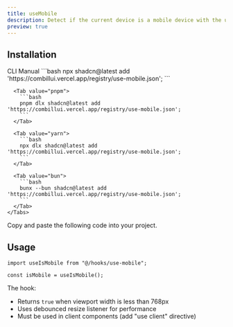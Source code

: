 ```yaml
---
title: useMobile
description: Detect if the current device is a mobile device with the useMobile hook, providing a responsive way to adapt your UI.
preview: true
---
```


<ComponentTabs name='use-mobile-default' />

## Installation

<ShadcnTabs defaultValue='cli'>
  <TabsList >
    <TabsTrigger  value='cli'>
      CLI
    </TabsTrigger>
    <TabsTrigger  value='manual'>
      Manual
    </TabsTrigger>
  </TabsList>

  <TabsContent  value='cli'>
    <Tabs items={["npm", "pnpm", "yarn", "bun"]}>
      <Tab value="npm">
        ```bash
        npx shadcn@latest add 'https://combillui.vercel.app/registry/use-mobile.json';
        ```
      </Tab>
      
      <Tab value="pnpm">
        ```bash 
        pnpm dlx shadcn@latest add 'https://combillui.vercel.app/registry/use-mobile.json';
        ```
      </Tab>

      <Tab value="yarn">
        ```bash
        npx dlx shadcn@latest add 'https://combillui.vercel.app/registry/use-mobile.json';
        ```
      </Tab>

      <Tab value="bun">
        ```bash
        bunx --bun shadcn@latest add 'https://combillui.vercel.app/registry/use-mobile.json';
        ```
      </Tab>
    </Tabs>

  </TabsContent>
  <TabsContent  value='manual'>
    Copy and paste the following code into your project.
    <ComponentSource name="use-mobile" />
  </TabsContent>
</ShadcnTabs>

## Usage

```tsx
import useIsMobile from "@/hooks/use-mobile";
```

```tsx
const isMobile = useIsMobile();
```

The hook:

- Returns `true` when viewport width is less than 768px
- Uses debounced resize listener for performance
- Must be used in client components (add "use client" directive)
